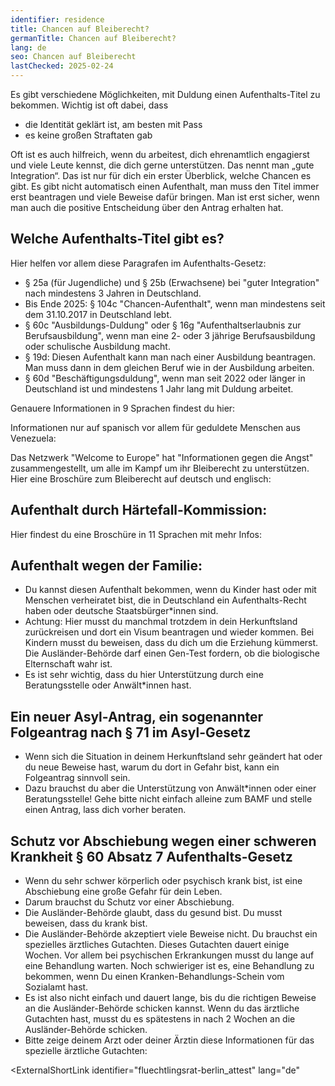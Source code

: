 ```yaml
---
identifier: residence
title: Chancen auf Bleiberecht?
germanTitle: Chancen auf Bleiberecht?
lang: de
seo: Chancen auf Bleiberecht
lastChecked: 2025-02-24
---
```



Es gibt verschiedene Möglichkeiten, mit Duldung einen Aufenthalts-Titel zu bekommen. Wichtig ist oft dabei, dass

- die Identität geklärt ist, am besten mit Pass
- es keine großen Straftaten gab

<Block identifier="get-legal-advice" />

Oft ist es auch hilfreich, wenn du arbeitest, dich ehrenamtlich engagierst und viele Leute kennst, die dich gerne unterstützen. Das nennt man „gute Integration“.
Das ist nur für dich ein erster Überblick, welche Chancen es gibt.
Es gibt nicht automatisch einen Aufenthalt, man muss den Titel immer erst beantragen und viele Beweise dafür bringen. Man ist erst sicher, wenn man auch die positive Entscheidung über den Antrag erhalten hat.

## Welche Aufenthalts-Titel gibt es? 
Hier helfen vor allem diese Paragrafen im Aufenthalts-Gesetz:
- § 25a (für Jugendliche) und § 25b (Erwachsene) bei "guter Integration" nach mindestens 3 Jahren in Deutschland. 
- Bis Ende 2025: § 104c "Chancen-Aufenthalt", wenn man mindestens seit dem 31.10.2017 in Deutschland lebt. 
- § 60c "Ausbildungs-Duldung" oder § 16g "Aufenthaltserlaubnis zur Berufsausbildung", wenn man eine 2- oder 3 jährige Berufsausbildung oder schulische Ausbildung macht.
- § 19d: Diesen Aufenthalt kann man nach einer Ausbildung beantragen. Man muss dann in dem gleichen Beruf wie in der Ausbildung arbeiten.
- § 60d "Beschäftigungsduldung", wenn  man seit 2022 oder länger in Deutschland ist und mindestens 1 Jahr lang mit Duldung arbeitet.

Genauere Informationen in 9 Sprachen findest du hier:

<ExternalShortLink identifier="handbookgermany_residence"></ExternalShortLink>

Informationen nur auf spanisch vor allem für geduldete Menschen aus Venezuela:

<ExternalShortLink identifier="sfr_residencia"></ExternalShortLink>

Das Netzwerk "Welcome to Europe" hat "Informationen gegen die Angst" zusammengestellt, um alle im Kampf um ihr Bleiberecht zu unterstützen. Hier eine Broschüre zum Bleiberecht auf deutsch und englisch:

<ExternalShortLink identifier="wcurighttostay"></ExternalShortLink>

## Aufenthalt durch Härtefall-Kommission:

Hier findest du eine Broschüre in 11 Sprachen mit mehr Infos:

<ExternalShortLink identifier="saxhfk_hardship"></ExternalShortLink>

## Aufenthalt wegen der Familie:

- Du kannst diesen Aufenthalt bekommen, wenn du Kinder hast oder mit Menschen verheiratet bist, die in Deutschland ein Aufenthalts-Recht haben oder deutsche Staatsbürger\*innen sind.
- Achtung: Hier musst du manchmal trotzdem in dein Herkunftsland zurückreisen und dort ein Visum beantragen und wieder kommen. Bei Kindern musst du beweisen, dass du dich um die Erziehung kümmerst. Die Ausländer-Behörde darf einen Gen-Test fordern, ob die biologische Elternschaft wahr ist.
- Es ist sehr wichtig, dass du hier Unterstützung durch eine Beratungsstelle oder Anwält\*innen hast.

## Ein neuer Asyl-Antrag, ein sogenannter Folgeantrag nach § 71 im Asyl-Gesetz

- Wenn sich die Situation in deinem Herkunftsland sehr geändert hat oder du neue Beweise hast, warum du dort in Gefahr bist, kann ein Folgeantrag sinnvoll sein.
- Dazu brauchst du aber die Unterstützung von Anwält\*innen oder einer Beratungsstelle! Gehe bitte nicht einfach alleine zum BAMF und stelle einen Antrag, lass dich vorher beraten.

## Schutz vor Abschiebung wegen einer schweren Krankheit § 60 Absatz 7 Aufenthalts-Gesetz

- Wenn du sehr schwer körperlich oder psychisch krank bist, ist eine Abschiebung eine große Gefahr für dein Leben.
- Darum brauchst du Schutz vor einer Abschiebung.
- Die Ausländer-Behörde glaubt, dass du gesund bist. Du musst beweisen, dass du krank bist.
- Die Ausländer-Behörde akzeptiert viele Beweise nicht. Du brauchst ein spezielles ärztliches Gutachten. Dieses Gutachten dauert einige Wochen. Vor allem bei psychischen Erkrankungen musst du lange auf eine Behandlung warten. Noch schwieriger ist es, eine Behandlung zu bekommen, wenn Du einen Kranken-Behandlungs-Schein vom Sozialamt hast.
- Es ist also nicht einfach und dauert lange, bis du die richtigen Beweise an die Ausländer-Behörde schicken kannst. Wenn du das ärztliche Gutachten hast, musst du es spätestens in nach 2 Wochen an die Ausländer-Behörde schicken.
- Bitte zeige deinem Arzt oder deiner Ärztin diese Informationen für das spezielle ärztliche Gutachten:

<ExternalShortLink
  identifier="fluechtlingsrat-berlin_attest"
  lang="de"
></ExternalShortLink>
